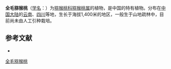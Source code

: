 {{Speciesbox
| name = 全毛猕猴桃
| status = 
| status_system = 
| image =
| genus = Actinidia
| species = holotricha
| authority = Fin.
}}

'''全毛猕猴桃'''（[[学名|学名]]：{{lang|la|''Actinidia holotricha''}}）为[[猕猴桃科|猕猴桃科]][[猕猴桃属|猕猴桃属]]的植物，是中国的特有植物。分布在[[中国大陆|中国大陆]]的[[云南|云南]]、[[四川|四川]]等地，生长于海拔1,400米的地区，一般生于山地疏林中，目前尚未由人工引种栽培。

== 参考文献 ==
<div class="references-small">
* {{cite web| url =http://www.bioinfo.cn/db05/KmzwSpecies.php?action=view&id=624| title =全毛猕猴桃| work =《中国高等植物数据库全库》| publisher =中国科学院微生物研究所| author =昆明植物研究所| accessdate =2009-02-21| deadurl =yes| archiveurl =https://web.archive.org/web/20160305085604/http://www.bioinfo.cn/db05/KmzwSpecies.php?action=view&id=624| archivedate =2016-03-05}}
</div>
{{Taxonbar|from=Q10891622}}

[[Category:猕猴桃属|全毛猕猴桃]]


{{植物小作品}}